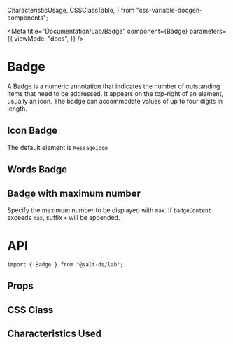   CharacteristicUsage,
  CSSClassTable,
} from "css-variable-docgen-components";

<Meta
  title="Documentation/Lab/Badge"
  component={Badge}
  parameters={{
    viewMode: "docs",
  }}
/>

# Badge

A Badge is a numeric annotation that indicates the number of outstanding items that need to be addressed. It appears on the top-right of an element, usually an icon. The badge can accommodate values of up to four digits in length.

## Icon Badge

The default element is `MessageIcon`

<Canvas>
  <Story id="lab-badge--default" />
</Canvas>

## Words Badge

<Canvas>
  <Story id="lab-badge--words" />
</Canvas>

## Badge with maximum number

Specify the maximum number to be displayed with `max`. If `badgeContent` exceeds `max`, suffix `+` will be appended.

<Canvas>
  <Story id="lab-badge--max-number" />
</Canvas>

# API

```
import { Badge } from "@salt-ds/lab";
```

## Props

<ArgsTable of={Badge} />

## CSS Class

<CSSClassTable of={Badge} />

## Characteristics Used

<CharacteristicUsage of={Badge} />
